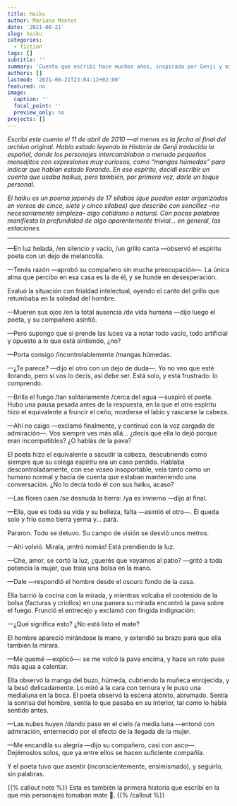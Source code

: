 ```yaml
---
title: Haiku
author: Mariana Montes
date: '2021-08-21'
slug: haiku
categories:
  - fiction
tags: []
subtitle: ''
summary: 'Cuento que escribí hace muchos años, inspirada por Genji y mis propias fantasías.'
authors: []
lastmod: '2021-08-21T23:04:12+02:00'
featured: no
image:
  caption: ''
  focal_point: ''
  preview_only: no
projects: []
---
```


*Escribí este cuento el 11 de abril de 2010 ---al menos es la fecha al final del archivo original. Había estado leyendo la Historia de Genji traducida la español, donde los personajes intercambiaban a menudo pequeños mensajitos con expresiones muy curiosas, como "mangas húmedas" para indicar que habían estado llorando. En ese espíritu, decidí escribir un cuento que usaba haikus, pero también, por primera vez, darle un toque personal.*

*El haiku es un poema japonés de 17 sílabas (que pueden estar organizadas en versos de cinco, siete y cinco sílabas) que describe con sencillez --no necesariamente simpleza-- algo cotidiano o natural. Con pocas palabras manifiesta la profundidad de algo aparentemente trivial... en general, las estaciones.*

<hr>

---En luz helada, /en silencio y vacío, /un grillo canta ---observó el espíritu poeta con un dejo de melancolía.

---Tenés razón ---aprobó su compañero sin mucha preocupación---. La única alma que percibo en esa casa es la de él, y se hunde en desesperación.

Evaluó la situación con frialdad intelectual, oyendo el canto del grillo que retumbaba en la soledad del hombre.

---Mueren sus ojos /en la total ausencia /de vida humana ---dijo luego el poeta, y su compañero asintió.

---Pero supongo que si prende las luces va a notar todo vacío, todo artificial y opuesto a lo que está sintiendo, ¿no?

---Porta consigo /incontrolablemente /mangas húmedas.

---¿Te parece? ---dijo el otro con un dejo de duda---. Yo no veo que esté llorando, pero si vos lo decís, así debe ser. Está solo, y está frustrado: lo comprendo.

---Brilla el fuego /tan solitariamente /cerca del agua ---suspiró el poeta. Hubo una pausa pesada antes de la respuesta, en la que el otro espíritu hizo el equivalente a fruncir el ceño, morderse el labio y rascarse la cabeza.

---Ahí no caigo ---exclamó finalmente, y continuó con la voz cargada de admiración---. Vos siempre ves más allá... ¿decís que ella lo dejó porque eran incompatibles? ¿O hablás de la pava?

El poeta hizo el equivalente a sacudir la cabeza, descubriendo como siempre que su colega espíritu era un caso perdido. Hablaba descontroladamente, con ese voseo insoportable, veía tanto como un humano normal y hacía de cuenta que estaban manteniendo una conversación. ¿No lo decía todo él con sus haiku, acaso?

---Las flores caen /se desnuda la tierra: /ya es invierno ---dijo al final.

---Ella, que es toda su vida y su belleza, falta ---asintió el otro---. Él queda solo y frío como tierra yerma y... pará.

Pararon. Todo se detuvo. Su campo de visión se desvió unos metros.

---Ahí volvió. Mirala, ¡entró nomás! Está prendiendo la luz.

---Che, amor, se cortó la luz, ¿querés que vayamos al patio? ---gritó a toda potencia la mujer, que traía una bolsa en la mano.

---Dale ---respondió el hombre desde el oscuro fondo de la casa.

Ella barrió la cocina con la mirada, y mientras volcaba el contenido de la bolsa (facturas y criollos) en una panera su mirada encontró la pava sobre el fuego. Frunció el entrecejo y exclamó con fingida indignación:

---¿Qué significa esto? ¿No está listo el mate?

El hombre apareció mirándose la mano, y extendió su brazo para que ella también la mirara.

---Me quemé ---explicó---: se me volcó la pava encima, y hace un rato puse más agua a calentar.

Ella observó la manga del buzo, húmeda, cubriendo la muñeca enrojecida, y la besó delicadamente. Lo miró a la cara con ternura y le puso una medialuna en la boca.
El poeta observó la escena atónito, abrumado. Sentía la sonrisa del hombre, sentía lo que pasaba en su interior, tal como lo había sentido antes.

---Las nubes huyen /dando paso en el cielo /a media luna ---entonó con admiración, enternecido por el efecto de la llegada de la mujer.

---Me encandila su alegría ---dijo su compañero, casi con asco---. Dejémoslos solos, que ya entre ellos se hacen suficiente compañía.

Y el poeta tuvo que asentir (inconscientemente, ensimismado), y seguirlo, sin palabras.

{{% callout note %}}
Esta es también la primera historia que escribí en la que mis personajes tomaban mate 🧉.
{{% /callout %}}